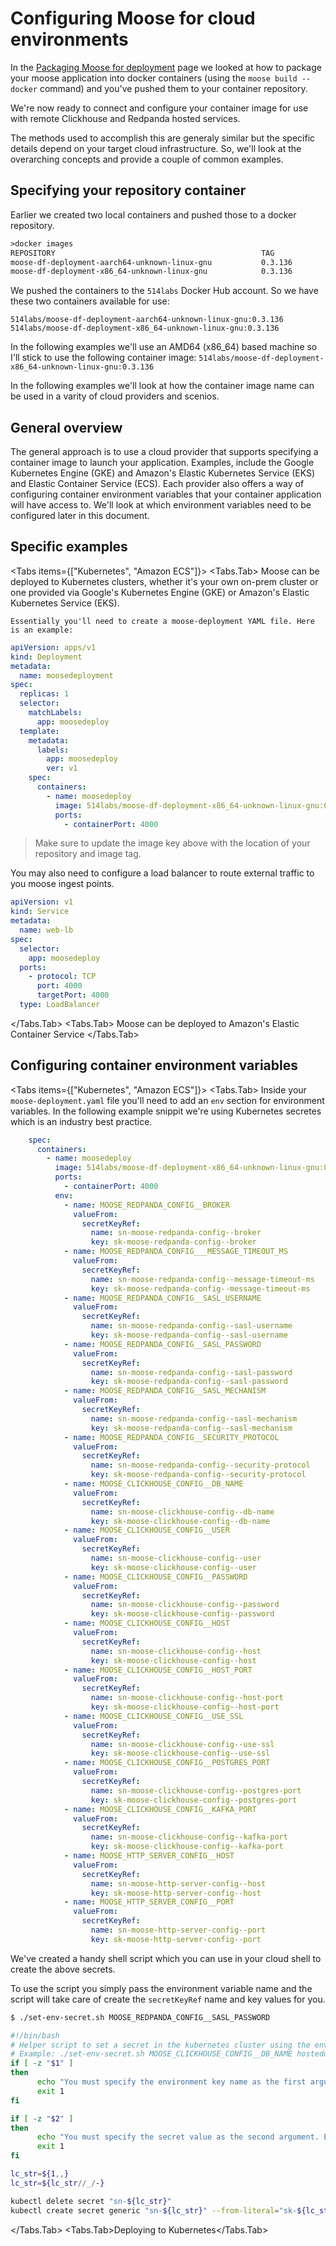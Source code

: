 
# Configuring Moose for cloud environments

In the [Packaging Moose for deployment](packaging-moose-for-deployment.mdx) page we looked at how to package your moose application into docker containers (using the `moose build --docker` command) and you've pushed them to your container repository.

We're now ready to connect and configure your container image for use with remote Clickhouse and Redpanda hosted services.

The methods used to accomplish this are generaly similar but the specific details depend on your target cloud infrastructure. So, we'll look at the overarching concepts and provide a couple of common examples.

## Specifying your repository container

Earlier we created two local containers and pushed those to a docker repository.

```txt filename="Terminal" copy
>docker images
REPOSITORY                                              TAG               IMAGE ID       CREATED              SIZE
moose-df-deployment-aarch64-unknown-linux-gnu           0.3.136           c50674c7a68a   About a minute ago   155MB
moose-df-deployment-x86_64-unknown-linux-gnu            0.3.136           e5b449d3dea3   About a minute ago   163MB
```

We pushed the containers to the `514labs` Docker Hub account. So we have these two containers available for use:

```
514labs/moose-df-deployment-aarch64-unknown-linux-gnu:0.3.136
514labs/moose-df-deployment-x86_64-unknown-linux-gnu:0.3.136
```

In the following examples we'll use an AMD64 (x86_64) based machine so I'll stick to use the following container image: `514labs/moose-df-deployment-x86_64-unknown-linux-gnu:0.3.136`

In the following examples we'll look at how the container image name can be used in a varity of cloud providers and scenios.

## General overview

The general approach is to use a cloud provider that supports specifying a container image to launch your application. Examples, include the Google Kubernetes Engine (GKE) and Amazon's Elastic Kubernetes Service (EKS) and Elastic Container Service (ECS). Each provider also offers a way of configuring container environment variables that your container application will have access to. We'll look at which environment variables need to be configured later in this document.

## Specific examples

<Tabs items={["Kubernetes", "Amazon ECS"]}>
  <Tabs.Tab>
    Moose can be deployed to Kubernetes clusters, whether it's your own on-prem
    cluster or one provided via Google's Kubernetes Engine (GKE) or Amazon's
    Elastic Kubernetes Service (EKS).

    Essentially you'll need to create a moose-deployment YAML file. Here is an example:

```yaml filename="moose-deployment.yaml" copy
apiVersion: apps/v1
kind: Deployment
metadata:
  name: moosedeployment
spec:
  replicas: 1
  selector:
    matchLabels:
      app: moosedeploy
  template:
    metadata:
      labels:
        app: moosedeploy
        ver: v1
    spec:
      containers:
        - name: moosedeploy
          image: 514labs/moose-df-deployment-x86_64-unknown-linux-gnu:0.3.140
          ports:
            - containerPort: 4000
```

> Make sure to update the image key above with the location of your repository and image tag.

You may also need to configure a load balancer to route external traffic to you moose ingest points.

```yaml filename="moose-lb-service.yaml" copy
apiVersion: v1
kind: Service
metadata:
  name: web-lb
spec:
  selector:
    app: moosedeploy
  ports:
    - protocol: TCP
      port: 4000
      targetPort: 4000
  type: LoadBalancer
```

  </Tabs.Tab>
  <Tabs.Tab>
    Moose can be deployed to Amazon's Elastic Container Service
  </Tabs.Tab>
</Tabs>

## Configuring container environment variables

<Tabs items={["Kubernetes", "Amazon ECS"]}>
  <Tabs.Tab>
    Inside your `moose-deployment.yaml` file you'll need to add an `env` section for environment variables. In the following example snippit we're using Kubernetes secretes which is an industry best practice.
    
```yaml filename="moose-deployment.yaml" copy
    spec:
      containers:
        - name: moosedeploy
          image: 514labs/moose-df-deployment-x86_64-unknown-linux-gnu:0.3.140
          ports:
            - containerPort: 4000
          env:
            - name: MOOSE_REDPANDA_CONFIG__BROKER
              valueFrom:
                secretKeyRef:
                  name: sn-moose-redpanda-config--broker
                  key: sk-moose-redpanda-config--broker
            - name: MOOSE_REDPANDA_CONFIG___MESSAGE_TIMEOUT_MS
              valueFrom:
                secretKeyRef:
                  name: sn-moose-redpanda-config--message-timeout-ms
                  key: sk-moose-redpanda-config--message-timeout-ms
            - name: MOOSE_REDPANDA_CONFIG__SASL_USERNAME
              valueFrom:
                secretKeyRef:
                  name: sn-moose-redpanda-config--sasl-username
                  key: sk-moose-redpanda-config--sasl-username
            - name: MOOSE_REDPANDA_CONFIG__SASL_PASSWORD
              valueFrom:
                secretKeyRef:
                  name: sn-moose-redpanda-config--sasl-password
                  key: sk-moose-redpanda-config--sasl-password
            - name: MOOSE_REDPANDA_CONFIG__SASL_MECHANISM
              valueFrom:
                secretKeyRef:
                  name: sn-moose-redpanda-config--sasl-mechanism
                  key: sk-moose-redpanda-config--sasl-mechanism
            - name: MOOSE_REDPANDA_CONFIG__SECURITY_PROTOCOL
              valueFrom:
                secretKeyRef:
                  name: sn-moose-redpanda-config--security-protocol
                  key: sk-moose-redpanda-config--security-protocol
            - name: MOOSE_CLICKHOUSE_CONFIG__DB_NAME
              valueFrom:
                secretKeyRef:
                  name: sn-moose-clickhouse-config--db-name
                  key: sk-moose-clickhouse-config--db-name
            - name: MOOSE_CLICKHOUSE_CONFIG__USER
              valueFrom:
                secretKeyRef:
                  name: sn-moose-clickhouse-config--user
                  key: sk-moose-clickhouse-config--user
            - name: MOOSE_CLICKHOUSE_CONFIG__PASSWORD
              valueFrom:
                secretKeyRef:
                  name: sn-moose-clickhouse-config--password
                  key: sk-moose-clickhouse-config--password
            - name: MOOSE_CLICKHOUSE_CONFIG__HOST
              valueFrom:
                secretKeyRef:
                  name: sn-moose-clickhouse-config--host
                  key: sk-moose-clickhouse-config--host
            - name: MOOSE_CLICKHOUSE_CONFIG__HOST_PORT
              valueFrom:
                secretKeyRef:
                  name: sn-moose-clickhouse-config--host-port
                  key: sk-moose-clickhouse-config--host-port
            - name: MOOSE_CLICKHOUSE_CONFIG__USE_SSL
              valueFrom:
                secretKeyRef:
                  name: sn-moose-clickhouse-config--use-ssl
                  key: sk-moose-clickhouse-config--use-ssl
            - name: MOOSE_CLICKHOUSE_CONFIG__POSTGRES_PORT
              valueFrom:
                secretKeyRef:
                  name: sn-moose-clickhouse-config--postgres-port
                  key: sk-moose-clickhouse-config--postgres-port
            - name: MOOSE_CLICKHOUSE_CONFIG__KAFKA_PORT
              valueFrom:
                secretKeyRef:
                  name: sn-moose-clickhouse-config--kafka-port
                  key: sk-moose-clickhouse-config--kafka-port
            - name: MOOSE_HTTP_SERVER_CONFIG__HOST
              valueFrom:
                secretKeyRef:
                  name: sn-moose-http-server-config--host
                  key: sk-moose-http-server-config--host
            - name: MOOSE_HTTP_SERVER_CONFIG__PORT
              valueFrom:
                secretKeyRef:
                  name: sn-moose-http-server-config--port
                  key: sk-moose-http-server-config--port
```
  We've created a handy shell script which you can use in your cloud shell to create the above secrets.

To use the script you simply pass the environment variable name and the script will take care of create the `secretKeyRef` name and key values for you.

```txt filename="Terminal" copy
$ ./set-env-secret.sh MOOSE_REDPANDA_CONFIG__SASL_PASSWORD
```

```bash filename="set-env-secret.sh" copy
#!/bin/bash
# Helper script to set a secret in the kubernetes cluster using the environment name and secret value
# Example: ./set-env-secret.sh MOOSE_CLICKHOUSE_CONFIG__DB_NAME hosteddb
if [ -z "$1" ]
then
      echo "You must specify the environment key name as the first argument. Example: ./set-env-secret.sh MOOSE_CLICKHOUSE_CONFIG__DB_NAME hosteddb"
      exit 1
fi

if [ -z "$2" ]
then
      echo "You must specify the secret value as the second argument. Example: ./set-env-secret.sh MOOSE_CLICKHOUSE_CONFIG__DB_NAME hosteddb"
      exit 1
fi

lc_str=${1,,}
lc_str=${lc_str//_/-}

kubectl delete secret "sn-${lc_str}"
kubectl create secret generic "sn-${lc_str}" --from-literal="sk-${lc_str}"=$2
```

  </Tabs.Tab>
  <Tabs.Tab>Deploying to Kubernetes</Tabs.Tab>
</Tabs>

